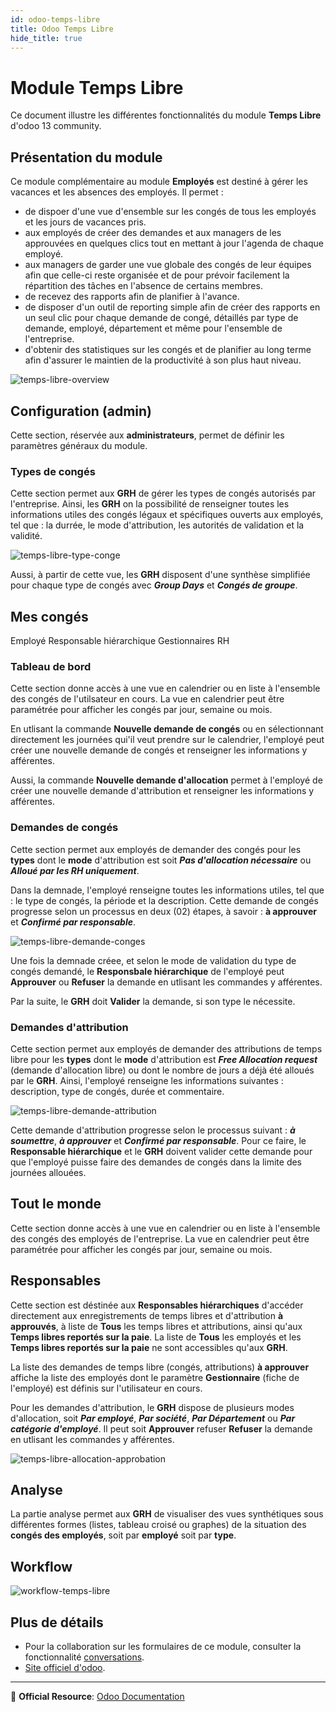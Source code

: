 ```yaml
---
id: odoo-temps-libre
title: Odoo Temps Libre
hide_title: true
---
```

# Module Temps Libre

Ce document illustre les différentes fonctionnalités du module **Temps Libre** d'odoo 13 community.

## Présentation du module

Ce module complémentaire au module **Employés** est destiné à gérer les vacances et les absences des employés. Il permet :

- de dispoer d'une vue d'ensemble sur les congés de tous les employés et les jours de vacances pris.
- aux employés de créer des demandes et aux managers de les approuvées en quelques clics tout en mettant à jour l'agenda de chaque employé.
- aux managers de garder une vue globale des congés de leur équipes afin que celle-ci reste organisée et de pour prévoir facilement la répartition des tâches en l'absence de certains membres.
- de recevez des rapports afin de planifier à l'avance.
- de disposer d'un outil de reporting simple afin de créer des rapports en un seul clic pour chaque demande de congé, détaillés par type de demande, employé, département et même pour l'ensemble de l'entreprise.
- d'obtenir des statistiques sur les congés et de planifier au long terme afin d'assurer le maintien de la productivité à son plus haut niveau.

![temps-libre-overview](./images/temps-libre-overview.png)

## Configuration (admin)

Cette section, réservée aux **administrateurs**, permet de définir les paramètres généraux du module.

### Types de congés

Cette section permet aux **GRH** de gérer les types de congés autorisés par l'entreprise. Ainsi, les **GRH** on la possibilité de renseigner toutes les informations utiles des congés légaux et spécifiques ouverts aux employés, tel que :  la durrée, le mode d'attribution, les autorités de validation et la validité.

![temps-libre-type-conge](./images/temps-libre-type-conge.png)

Aussi, à partir de cette vue, les **GRH** disposent d'une synthèse simplifiée pour chaque type de congés avec **_Group Days_** et **_Congés de groupe_**.

## Mes congés

Employé
Responsable hiérarchique
Gestionnaires RH

### Tableau de bord

Cette section donne accès à une vue en calendrier ou en liste à l'ensemble des congés de l'utilsateur en cours. La vue en calendrier peut être paramétrée pour afficher les congés par jour, semaine ou mois.

En utlisant la commande **Nouvelle demande de congés** ou en sélectionnant directement les journées qui'il veut prendre sur le calendrier, l'employé peut créer une nouvelle demande de congés et renseigner les informations y afférentes.

Aussi, la commande **Nouvelle demande d'allocation** permet à l'employé de créer une nouvelle demande d'attribution et renseigner les informations y afférentes.

### Demandes de congés

Cette section permet aux employés de demander des congés pour les **types** dont le **mode** d'attribution est soit **_Pas d'allocation nécessaire_** ou **_Alloué par les RH uniquement_**.

Dans la demnade, l'employé renseigne toutes les informations utiles, tel que : le type de congés, la période et la description. Cette demande de congés progresse selon un processus en deux (02) étapes, à savoir : **à approuver** et **_Confirmé par responsable_**.

![temps-libre-demande-conges](./images/temps-libre-demande-conges.png)

Une fois la demnade créee, et selon le mode de validation du type de congés demandé, le **Responsbale hiérarchique** de l'employé peut **Approuver** ou **Refuser** la demande en utlisant les commandes y afférentes.

Par la suite, le **GRH** doit **Valider** la demande, si son type le nécessite.

### Demandes d'attribution

Cette section permet aux employés de demander des attributions de temps libre pour les **types** dont le **mode** d'attribution est **_Free Allocation request_** (demande d'allocation libre) ou dont le nombre de jours a déjà été alloués par le **GRH**. Ainsi, l'employé renseigne les informations suivantes : description, type de congés, durée et commentaire.

![temps-libre-demande-attribution](./images/temps-libre-demande-attribution.png)

Cette demande d'attribution progresse selon le processus suivant : **_à soumettre_**, **_à approuver_** et **_Confirmé par responsable_**. Pour ce faire, le **Responsable hiérarchique** et le **GRH** doivent valider cette demande pour que l'employé puisse faire des demandes de congés dans la limite des journées allouées.

## Tout le monde

Cette section donne accès à une vue en calendrier ou en liste à l'ensemble des congés des employés de l'entreprise. La vue en calendrier peut être paramétrée pour afficher les congés par jour, semaine ou mois.

## Responsables

Cette section est déstinée aux **Responsables hiérarchiques** d'accéder directement aux enregistrements de temps libres et d'attribution **à approuvés**, à liste de **Tous** les temps libres et attributions, ainsi qu'aux **Temps libres reportés sur la paie**. La liste de **Tous** les employés et les **Temps libres reportés sur la paie** ne sont accessibles qu'aux **GRH**.

La liste des demandes de temps libre (congés, attributions) **à approuver** affiche la liste des employés dont le paramètre **Gestionnaire** (fiche de l'employé) est définis sur l'utilisateur en cours.

Pour les demandes d'attribution, le **GRH** dispose de plusieurs modes d'allocation, soit **_Par employé_**, **_Par société_**, **_Par Département_** ou **_Par catégorie d'employé_**. Il peut soit **Approuver** refuser **Refuser** la demande en utlisant les commandes y afférentes.

![temps-libre-allocation-approbation](./images/temps-libre-demande-allocation-approbation.png)

## Analyse

La partie analyse permet aux **GRH** de visualiser des vues synthétiques sous différentes formes (listes, tableau croisé ou graphes) de la situation des **congés des employés**, soit par **employé** soit par **type**.

## Workflow

![workflow-temps-libre](./diagrams/exports/activity-temps-libre/activity-temps-libre.png)

## Plus de détails

- Pour la collaboration sur les formulaires de ce module, consulter la fonctionnalité [conversations](./odoo-conversations.mdx).
- [Site officiel d'odoo](https://www.odoo.com/fr_FR/page/leaves).  


----
🔗 **Official Resource**: [Odoo Documentation](https://www.odoo.com/documentation)

